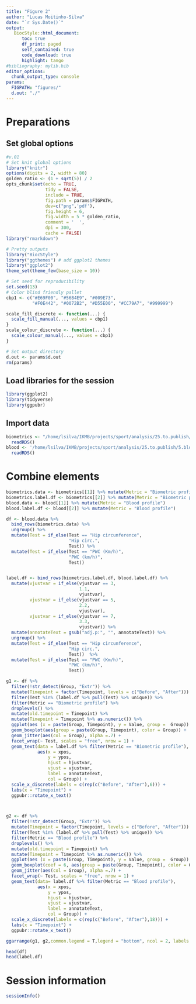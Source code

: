 ```yaml
---
title: "Figure 2"
author: "Lucas Moitinho-Silva"
date: "`r Sys.Date()`"
output:
   BiocStyle::html_document:
      toc: true
      df_print: paged
      self_contained: true
      code_download: true
      highlight: tango
#bibliography: mylib.bib
editor_options:
  chunk_output_type: console
params:
  FIGPATH: "figures/"
  d.out: "./"
---
```


# Preparations

## Set global options

```r
#v.01
# Set knit global options
library("knitr")
options(digits = 2, width = 80)
golden_ratio <- (1 + sqrt(5)) / 2
opts_chunk$set(echo = TRUE,
               tidy = FALSE,
               include = TRUE,
               fig.path = params$FIGPATH,
               dev=c("png",'pdf'),
               fig.height = 6,
               fig.width = 5 * golden_ratio,
               comment = '  ',
               dpi = 300,
               cache = FALSE)
library("rmarkdown")

# Pretty outputs
library("BiocStyle")
library("ggthemes") # add ggplot2 themes
library("ggplot2")
theme_set(theme_few(base_size = 10))

# Set seed for reproducibility
set.seed(13)
# Color blind friendly pallet
cbp1 <- c("#E69F00", "#56B4E9", "#009E73",
          "#F0E442", "#0072B2", "#D55E00", "#CC79A7", "#999999")

scale_fill_discrete <- function(...) {
  scale_fill_manual(..., values = cbp1)
}
scale_colour_discrete <- function(...) {
  scale_colour_manual(..., values = cbp1)
}

# Set output directory
d.out <- params$d.out
rm(params)
```


## Load libraries for the session

```r
library(ggplot2)
library(tidyverse)
library(ggpubr)
```

## Import data
```r
biometrics <- "/home/lsilva/IKMB/projects/sport/analysis/25.to.publish/4.biometrics/figure.elements.rds" %>% 
  readRDS()
blood <- '/home/lsilva/IKMB/projects/sport/analysis/25.to.publish/5.blood/figure.elements.rds' %>% 
  readRDS()
```


# Combine elements

```r
biometrics.data <- biometrics[[1]] %>% mutate(Metric = "Biometric profile")
biometrics.label.df <- biometrics[[2]] %>% mutate(Metric = "Biometric profile")
blood.data <- blood[[1]] %>% mutate(Metric = "Blood profile")
blood.label.df <- blood[[2]] %>% mutate(Metric = "Blood profile")

df <- blood.data %>% 
  bind_rows(biometrics.data) %>% 
  ungroup() %>% 
  mutate(Test = if_else(Test == "Hip circunference",
                        "Hip circ.",
                        Test)) %>% 
  mutate(Test = if_else(Test == "PWC (Km/h)",
                        "PWC (km/h)",
                        Test))


label.df <- bind_rows(biometrics.label.df, blood.label.df) %>% 
  mutate(vjustvar = if_else(vjustvar == 3,
                            1.1,
                            vjustvar),
         vjustvar = if_else(vjustvar == 5,
                            2.2,
                            vjustvar),
         vjustvar = if_else(vjustvar == 7,
                            3.3,
                            vjustvar)) %>% 
  mutate(annotateText = gsub("adj.p:", "", annotateText)) %>% 
  ungroup() %>% 
  mutate(Test = if_else(Test == "Hip circunference",
                        "Hip circ.",
                        Test))  %>% 
  mutate(Test = if_else(Test == "PWC (Km/h)",
                        "PWC (km/h)",
                        Test))
```

```r
g1 <- df %>%
  filter(!str_detect(Group, "Extr")) %>% 
  mutate(Timepoint = factor(Timepoint, levels = c("Before", "After"))) %>%
  filter(Test %in% (label.df %>% pull(Test) %>% unique)) %>%
  filter(Metric == "Biometric profile") %>% 
  droplevels() %>% 
  mutate(old.timepoint = Timepoint) %>% 
  mutate(Timepoint = Timepoint %>% as.numeric()) %>% 
  ggplot(aes (x = paste(Group, Timepoint), y = Value, group =  Group)) +
  geom_boxplot(aes(group = paste(Group, Timepoint), color = Group)) +
  geom_jitter(aes(col = Group), alpha =.7) +
  facet_wrap(~ Test, scales = "free", nrow = 1) +
  geom_text(data = label.df %>% filter(Metric == "Biometric profile"),
            aes(x = xpos,
                y = ypos,
                hjust = hjustvar,
                vjust = vjustvar,
                label = annotateText,
                col = Group)) +
  scale_x_discrete(labels = c(rep(c("Before", "After"),6))) +
  labs(x = "Timepoint") +
  ggpubr::rotate_x_text()



g2 <- df %>%
  filter(!str_detect(Group, "Extr")) %>% 
  mutate(Timepoint = factor(Timepoint, levels = c("Before", "After"))) %>%
  filter(Test %in% (label.df %>% pull(Test) %>% unique)) %>%
  filter(Metric == "Blood profile") %>% 
  droplevels() %>% 
  mutate(old.timepoint = Timepoint) %>% 
  mutate(Timepoint = Timepoint %>% as.numeric()) %>% 
  ggplot(aes (x = paste(Group, Timepoint), y = Value, group =  Group)) +
  geom_boxplot(coef = 6, aes(group = paste(Group, Timepoint), color = Group)) +
  geom_jitter(aes(col = Group), alpha =.7) +
  facet_wrap(~ Test, scales = "free", nrow = 1) +
  geom_text(data= label.df %>% filter(Metric == "Blood profile"),
            aes(x = xpos,
                y = ypos,
                hjust = hjustvar,
                vjust = vjustvar,
                label = annotateText,
                col = Group)) +
  scale_x_discrete(labels = c(rep(c("Before", "After"),18))) +
  labs(x = "Timepoint") +
  ggpubr::rotate_x_text()

ggarrange(g1, g2,common.legend = T,legend = "bottom", ncol = 2, labels = c("A", "B"),widths = c(2,3))
```

```r
head(df)
head(label.df)
```


# Session information

```r
sessionInfo()
```
